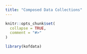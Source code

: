 ```yaml
---
title: "Composed Data Collections"
---
```


```r
knitr::opts_chunk$set(
  collapse = TRUE,
  comment = "#>"
)
```

```r
library(kofdata)
```
